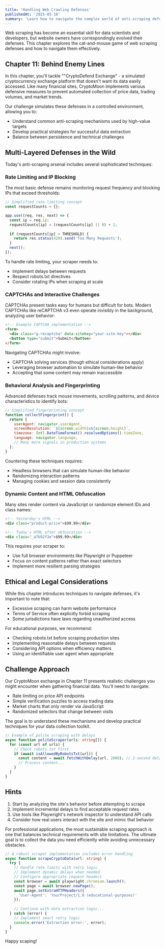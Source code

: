 ```yaml
---
title: 'Handling Web Crawling Defenses'
publishedAt: '2025-05-18'
summary: 'Learn how to navigate the complex world of anti-scraping defenses while maintaining ethical scraping practices'
---
```


Web scraping has become an essential skill for data scientists and developers, but website owners have correspondingly evolved their defenses. This chapter explores the cat-and-mouse game of web scraping defenses and how to navigate them effectively.

## Chapter 11: Behind Enemy Lines

In this chapter, you'll tackle ""CryptoDefend Exchange" - a simulated cryptocurrency exchange platform that doesn't want its data easily accessed. Like many financial sites, CryptoMoon implements various defensive measures to prevent automated collection of price data, trading volumes, and market trends.

Our challenge simulates these defenses in a controlled environment, allowing you to:

- Understand common anti-scraping mechanisms used by high-value targets
- Develop practical strategies for successful data extraction
- Balance between persistence and technical challenges

## Multi-Layered Defenses in the Wild

Today's anti-scraping arsenal includes several sophisticated techniques:

### Rate Limiting and IP Blocking

The most basic defense remains monitoring request frequency and blocking IPs that exceed thresholds:

```javascript
// Simplified rate limiting concept
const requestCounts = {};

app.use((req, res, next) => {
  const ip = req.ip;
  requestCounts[ip] = (requestCounts[ip] || 0) + 1;
  
  if (requestCounts[ip] > THRESHOLD) {
    return res.status(429).send('Too Many Requests');
  }
  next();
});
```

To handle rate limiting, your scraper needs to:

- Implement delays between requests
- Respect robots.txt directives
- Consider rotating IPs when scraping at scale

### CAPTCHAs and Interactive Challenges

CAPTCHAs present tasks easy for humans but difficult for bots. Modern CAPTCHAs like reCAPTCHA v3 even operate invisibly in the background, analyzing user behavior:

```html
<!-- Example CAPTCHA implementation -->
<form>
  <div class="g-recaptcha" data-sitekey="your-site-key"></div>
  <button type="submit">Submit</button>
</form>
```

Navigating CAPTCHAs might involve:

- CAPTCHA solving services (though ethical considerations apply)
- Leveraging browser automation to simulate human-like behavior
- Accepting that some content may remain inaccessible

### Behavioral Analysis and Fingerprinting

Advanced defenses track mouse movements, scrolling patterns, and device characteristics to identify bots:

```javascript
// Simplified fingerprinting concept
function collectFingerprint() {
  return {
    userAgent: navigator.userAgent,
    screenResolution: `${screen.width}x${screen.height}`,
    timezone: Intl.DateTimeFormat().resolvedOptions().timeZone,
    language: navigator.language,
    // Many more signals in production systems
  };
}
```

Countering these techniques requires:

- Headless browsers that can simulate human-like behavior
- Randomizing interaction patterns
- Managing cookies and session data consistently

### Dynamic Content and HTML Obfuscation

Many sites render content via JavaScript or randomize element IDs and class names:

```html
<!-- Yesterday's HTML -->
<div class="product-price">$99.99</div>

<!-- Today's HTML after obfuscation -->
<div class="_a7b92f3e">$99.99</div>
```

This requires your scraper to:

- Use full browser environments like Playwright or Puppeteer
- Focus on content patterns rather than exact selectors
- Implement more resilient parsing strategies

## Ethical and Legal Considerations

While this chapter introduces techniques to navigate defenses, it's important to note that:

- Excessive scraping can harm website performance
- Terms of Service often explicitly forbid scraping
- Some jurisdictions have laws regarding unauthorized access

For educational purposes, we recommend:

- Checking robots.txt before scraping production sites
- Implementing reasonable delays between requests
- Considering API options when efficiency matters
- Using an identifiable user agent when appropriate

## Challenge Approach

Our CryptoMoon exchange in Chapter 11 presents realistic challenges you might encounter when gathering financial data. You'll need to navigate:

- Rate limiting on price API endpoints
- Simple verification puzzles to access trading data
- Market charts that only render via JavaScript
- Randomized selectors that change between visits

The goal is to understand these mechanisms and develop practical techniques for your data collection toolkit.

```typescript
// Example of polite scraping with delays
async function politeScraper(urls: string[]) {
  for (const url of urls) {
    // Check robots.txt first
    if (await isAllowedByRobotsTxt(url)) {
      const content = await fetchWithDelay(url, 2000); // 2-second delay
      // Process content...
    }
  }
}
```

## Hints

1. Start by analyzing the site's behavior before attempting to scrape
2. Implement incremental delays to find acceptable request rates
3. Use tools like Playwright's network inspector to understand API calls
4. Consider how real users interact with the site and mimic that behavior

For professional applications, the most sustainable scraping approach is one that balances technical requirements with site limitations. The ultimate goal is to collect the data you need efficiently while avoiding unnecessary obstacles.

```typescript
// A robust scraper implementation includes error handling
async function scrapeCryptoData(url: string) {
  try {
    // Handle rate limits with retry logic
    // Implement dynamic delays when needed
    // Configure appropriate request headers
    const browser = await playwright.chromium.launch();
    const page = await browser.newPage();
    await page.setExtraHTTPHeaders({
      'User-Agent': 'YourProject/1.0 (educational-purposes)'
    });
    
    // Continue with data extraction logic...
  } catch (error) {
    // Implement smart retry logic
    console.error('Extraction error:', error);
  }
}
```

Happy scaping!